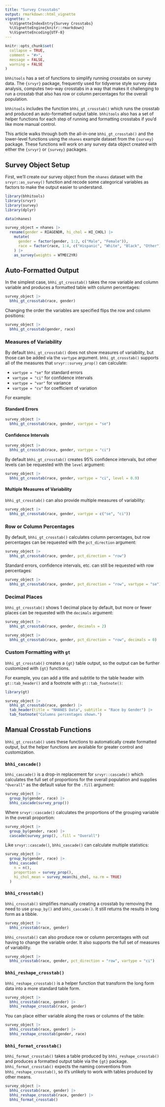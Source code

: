 ```yaml
---
title: "Survey Crosstabs"
output: rmarkdown::html_vignette
vignette: >
  %\VignetteIndexEntry{Survey Crosstabs}
  %\VignetteEngine{knitr::rmarkdown}
  %\VignetteEncoding{UTF-8}
---
```


```r
knitr::opts_chunk$set(
  collapse = TRUE,
  comment = "#>",
  message = FALSE,
  warning = FALSE
)
```

`bhhitools` has a set of functions to simplify running crosstabs on survey data. The `{srvyr}` package, frequently used for tidyverse style survey data analysis, computes two-way crosstabs in a way that makes it challenging to run a crosstab that also has row or column percentages for the overall population.

`bhhitools` includes the function `bhhi_gt_crosstab()` which runs the crosstab and produced an auto-formatted output table. `bhhitools` also has a set of helper functions for each step of running and formatting crosstabs if you'd like more manual control.

This article walks through both the all-in-one `bhhi_gt_crosstab()` and the lower-level functions using the `nhanes` example dataset from the `{survey}` package. These functions will work on any survey data object created with either the `{srvyr}` or `{survey}` packages.

## Survey Object Setup

First, we'll create our survey object from the `nhanes` dataset with the `srvyr::as_survey()` function and recode some categorical variables as factors to make the output easier to understand.

```r
library(bhhitools)
library(srvyr)
library(survey)
library(dplyr)

data(nhanes)

survey_object = nhanes |> 
  rename(gender = RIAGENDR, hi_chol = HI_CHOL) |>
    mutate(
      gender = factor(gender, 1:2, c("Male", "Female")),
      race = factor(race, 1:4, c("Hispanic", "White", "Black", "Other"))
    ) |>
    as_survey(weights = WTMEC2YR)
```

## Auto-Formatted Output

In the simplest case, `bhhi_gt_crosstab()` takes the row variable and column variable and produces a formatted table with column percentages:

```r
survey_object |> 
  bhhi_gt_crosstab(race, gender)
```

Changing the order the variables are specified flips the row and column positions:

```r
survey_object |> 
  bhhi_gt_crosstab(gender, race)
```


### Measures of Variability

By default `bhhi_gt_crosstab()` does not show measures of variability, but those can be added via the `vartype` argument. `bhhi_gt_crosstab()` supports all of the measures that `srvyr::survey_prop()` can calculate:

 * `vartype = "se"` for standard errors
 * `vartype = "ci"` for confidence intervals
 * `vartype = "var"` for variance
 * `vartype = "cv"` for coefficient of variation
 
For example:

#### Standard Errors

```r
survey_object |> 
  bhhi_gt_crosstab(race, gender, vartype = "se")
```

#### Confidence Intervals

```r
survey_object |> 
  bhhi_gt_crosstab(race, gender, vartype = "ci")
```

By default `bhhi_gt_crosstab()` creates 95% confidence intervals, but other levels can be requested with the `level` argument:

```r
survey_object |> 
  bhhi_gt_crosstab(race, gender, vartype = "ci", level = 0.9)
```

#### Multiple Measures of Variability

`bhhi_gt_crosstab()` can also provide multiple measures of variability:

```r
survey_object |> 
  bhhi_gt_crosstab(race, gender, vartype = c("se", "ci"))
```

### Row or Column Percentages

By default, `bhhi_gt_crosstab()` calculates column percentages, but row percentages can be requested with the `pct_direction` argument:

```r
survey_object |> 
  bhhi_gt_crosstab(race, gender, pct_direction = "row")
```

Standard errors, confidence intervals, etc. can still be requested with row percentages:

```r
survey_object |> 
  bhhi_gt_crosstab(race, gender, pct_direction = "row", vartype = "se")
```

### Decimal Places

`bhhi_gt_crosstab()` shows 1 decimal place by default, but more or fewer places can be requested with the `decimals` argument:

```r
survey_object |> 
  bhhi_gt_crosstab(race, gender, decimals = 2)
```

```r
survey_object |> 
  bhhi_gt_crosstab(race, gender, pct_direction = "row", decimals = 0)
```

### Custom Formatting with `gt`

`bhhi_gt_crosstab()` creates a `{gt}` table output, so the output can be further customized with `{gt}` functions.

For example, you can add a title and subtitle to the table header with `gt::tab_header()` and a footnote with `gt::tab_footnote()`:

```r
library(gt)

survey_object |> 
  bhhi_gt_crosstab(race, gender) |> 
  tab_header(title = "NHANES Data", subtitle = "Race by Gender") |> 
  tab_footnote("Columns percentages shown.")
```

## Manual Crosstab Functions

`bhhi_gt_crosstab()` uses these functions to automatically create formatted output, but the helper functions are available for greater control and customization.

### `bhhi_cascade()`

`bhhi_cascade()` is a drop-in replacement for `srvyr::cascade()` which calculates the full set of proportions for the overall population and supplies `"Overall"` as the default value for the `.fill` argument:

```r
survey_object |>
  group_by(gender, race) |>
  bhhi_cascade(survey_prop())
```

Where `srvyr::cascade()` calculates the proportions of the grouping variable in the overall proportion:

```r
survey_object |>
  group_by(gender, race) |>
  cascade(survey_prop(), .fill = "Overall")
```

Like `srvyr::cascade()`, `bhhi_cascade()` can calculate multiple statistics:

```r
survey_object |>
  group_by(gender, race) |>
  bhhi_cascade(
    n = n(),
    proportion = survey_prop(),
    hi_chol_mean = survey_mean(hi_chol, na.rm = TRUE)
  )
```

### `bhhi_crosstab()`

`bhhi_crosstab()` simplifies manually creating a crosstab by removing the need to use `group_by()` and `bhhi_cascade()`. It still returns the results in long form as a tibble.

```r
survey_object |>
  bhhi_crosstab(race, gender)
```

`bhhi_crosstab()` can also produce row or column percentages with out having to change the variable order. It also supports the full set of measures of variability.

```r
survey_object |>
  bhhi_crosstab(race, gender, pct_direction = "row", vartype = "ci")
```

### `bhhi_reshape_crosstab()`

`bhhi_reshape_crosstab()` is a helper function that transform the long form data into a more standard table form.

```r
survey_object |>
  bhhi_crosstab(race, gender) |>
  bhhi_reshape_crosstab(race, gender)
```

You can place either variable along the rows or columns of the table:

```r
survey_object |>
  bhhi_crosstab(race, gender) |>
  bhhi_reshape_crosstab(gender, race)
```

### `bhhi_format_crosstab()`

`bhhi_format_crosstab()` takes a table produced by `bhhi_reshape_crosstab()` and produces a formatted output table via the `{gt}` package. `bhhi_format_crosstab()` expects the naming conventions from `bhhi_reshape_crosstab()`, so it's unlikely to work with tables produced by other means.

```r
survey_object |>
  bhhi_crosstab(race, gender) |>
  bhhi_reshape_crosstab(race, gender) |>
  bhhi_format_crosstab()
```

